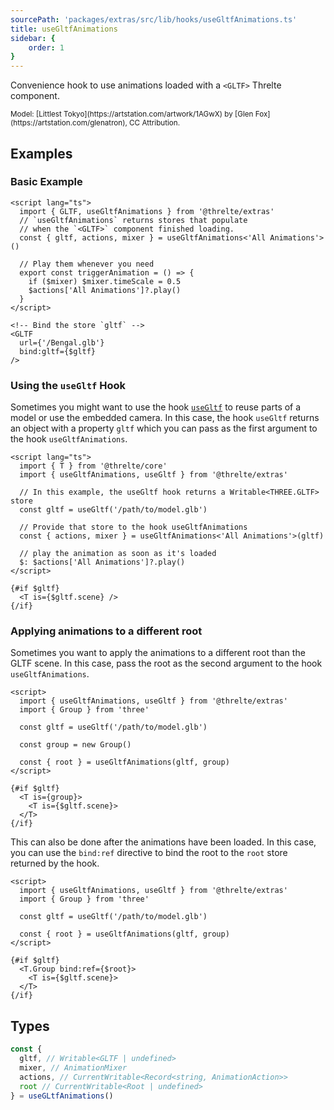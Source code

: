```yaml
---
sourcePath: 'packages/extras/src/lib/hooks/useGltfAnimations.ts'
title: useGltfAnimations
sidebar: {
	order: 1
}
---
```



Convenience hook to use animations loaded with a `<GLTF>` Threlte component.

<Example path="extras/use-gltf-animations" />

<small>
  Model: [Littlest Tokyo](https://artstation.com/artwork/1AGwX) by [Glen
  Fox](https://artstation.com/glenatron), CC Attribution.
</small>

## Examples

### Basic Example

```svelte
<script lang="ts">
  import { GLTF, useGltfAnimations } from '@threlte/extras'
  // `useGltfAnimations` returns stores that populate
  // when the `<GLTF>` component finished loading.
  const { gltf, actions, mixer } = useGltfAnimations<'All Animations'>()

  // Play them whenever you need
  export const triggerAnimation = () => {
    if ($mixer) $mixer.timeScale = 0.5
    $actions['All Animations']?.play()
  }
</script>

<!-- Bind the store `gltf` -->
<GLTF
  url={'/Bengal.glb'}
  bind:gltf={$gltf}
/>
```

### Using the `useGltf` Hook

Sometimes you might want to use the hook [`useGltf`](/reference/extras/loading/use-gltf) to reuse parts of a model or use the embedded camera. In this case, the hook `useGltf` returns an object with a property `gltf` which you can pass as the first argument to the hook `useGltfAnimations`.

```svelte
<script lang="ts">
  import { T } from '@threlte/core'
  import { useGltfAnimations, useGltf } from '@threlte/extras'

  // In this example, the useGltf hook returns a Writable<THREE.GLTF> store
  const gltf = useGltf('/path/to/model.glb')

  // Provide that store to the hook useGltfAnimations
  const { actions, mixer } = useGltfAnimations<'All Animations'>(gltf)

  // play the animation as soon as it's loaded
  $: $actions['All Animations']?.play()
</script>

{#if $gltf}
  <T is={$gltf.scene} />
{/if}
```

### Applying animations to a different root

Sometimes you want to apply the animations to a different root than the GLTF scene. In this case, pass the root as the second argument to the hook `useGltfAnimations`.

```svelte
<script>
  import { useGltfAnimations, useGltf } from '@threlte/extras'
  import { Group } from 'three'

  const gltf = useGltf('/path/to/model.glb')

  const group = new Group()

  const { root } = useGltfAnimations(gltf, group)
</script>

{#if $gltf}
  <T is={group}>
    <T is={$gltf.scene}>
  </T>
{/if}
```

This can also be done after the animations have been loaded. In this case, you can use the `bind:ref` directive to bind the root to the `root` store returned by the hook.

```svelte
<script>
  import { useGltfAnimations, useGltf } from '@threlte/extras'
  import { Group } from 'three'

  const gltf = useGltf('/path/to/model.glb')

  const { root } = useGltfAnimations(gltf, group)
</script>

{#if $gltf}
  <T.Group bind:ref={$root}>
    <T is={$gltf.scene}>
  </T>
{/if}
```

## Types

```ts
const {
  gltf, // Writable<GLTF | undefined>
  mixer, // AnimationMixer
  actions, // CurrentWritable<Record<string, AnimationAction>>
  root // CurrentWritable<Root | undefined>
} = useGLtfAnimations()
```
